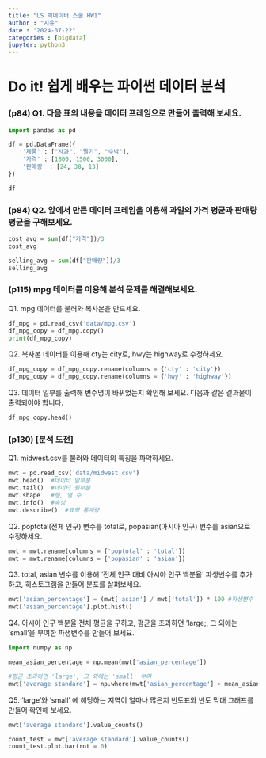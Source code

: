 ```yaml
---
title: "LS 빅데이터 스쿨 HW1"
author : "지윤"
date : "2024-07-22"
categories : [bigdata]
jupyter: python3
---
```


# Do it! 쉽게 배우는 파이썬 데이터 분석 

### (p84) Q1. 다음 표의 내용을 데이터 프레임으로 만들어 출력해 보세요.

```python
import pandas as pd

df = pd.DataFrame({
    '제품' : ["사과", "딸기", "수박"],
    '가격' : [1800, 1500, 3000],
    '판매량' : [24, 38, 13]
})

df
```

### (p84) Q2. 앞에서 만든 데이터 프레임을 이용해 과일의 가격 평균과 판매량 평균을 구해보세요.

```python
cost_avg = sum(df["가격"])/3
cost_avg
```

```python
selling_avg = sum(df["판매량"])/3
selling_avg
```

### (p115) mpg 데이터를 이용해 분석 문제를 해결해보세요.

Q1. mpg 데이터를 불러와 복사본을 만드세요.

```python
df_mpg = pd.read_csv('data/mpg.csv')
df_mpg_copy = df_mpg.copy()
print(df_mpg_copy)
```

Q2. 복사본 데이터를 이용해 cty는 city로, hwy는 highway로 수정하세요.

```python
df_mpg_copy = df_mpg_copy.rename(columns = {'cty' : 'city'})
df_mpg_copy = df_mpg_copy.rename(columns = {'hwy' : 'highway'})
```

Q3. 데이터 일부를 출력해 변수명이 바뀌었는지 확인해 보세요. 다음과 같은 결과물이 출력되어야 합니다.

```python
df_mpg_copy.head()
```

### (p130) [분석 도전]

Q1. midwest.csv를 불러와 데이터의 특징을 파악하세요.

```python
mwt = pd.read_csv('data/midwest.csv')
mwt.head()  #데이터 앞부분
mwt.tail()  #데이터 뒷부분
mwt.shape   #행, 열 수
mwt.info()  #속성
mwt.describe()  #요약 통계량
```

Q2. poptotal(전체 인구) 변수를 total로, popasian(아시아 인구) 변수를 asian으로 수정하세요.

```python
mwt = mwt.rename(columns = {'poptotal' : 'total'})
mwt = mwt.rename(columns = {'popasian' : 'asian'})
```

Q3. total, asian 변수를 이용해 '전체 인구 대비 아시아 인구 백분율' 파생변수를 추가하고, 히스토그램을 만들어 분포를 살펴보세요.

```python
mwt['asian_percentage'] = (mwt['asian'] / mwt['total']) * 100 #파생변수 추가
mwt['asian_percentage'].plot.hist()
```

Q4. 아시아 인구 백분율 전체 평균을 구하고, 평균을 초과하면 'large;, 그 외에는 'small'을 부여한 파생변수를 만들어 보세요.

```python
import numpy as np

mean_asian_percentage = np.mean(mwt['asian_percentage'])

#평균 초과하면 'large', 그 외에는 'small' 부여
mwt['average standard'] = np.where(mwt['asian_percentage'] > mean_asian_percentage,'large', 'small')

```

Q5. 'large'와 'small' 에 해당하는 지역이 얼마나 많은지 빈도표와 빈도 막대 그래프를 만들어 확인해 보세요.

```python
mwt['average standard'].value_counts()

count_test = mwt['average standard'].value_counts()
count_test.plot.bar(rot = 0)
```

